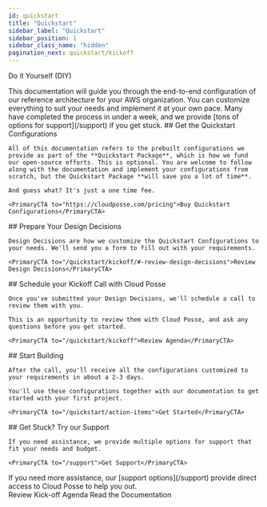 ```yaml
---
id: quickstart
title: "Quickstart"
sidebar_label: "Quickstart"
sidebar_position: 1
sidebar_class_name: "hidden"
pagination_next: quickstart/kickoff
---
```


<PillBox>Do it Yourself (DIY)</PillBox>

<Intro>
  This documentation will guide you through the end-to-end configuration of our reference architecture for your AWS organization. You can customize everything to suit your needs and implement it at your own pace. Many have completed the process in under a week, and we provide [tons of options for support](/support) if you get stuck.
</Intro>

<Steps>
  <Step>
    ## <StepNumber/> Get the Quickstart Configurations

    All of this documentation refers to the prebuilt configurations we provide as part of the **Quickstart Package**, which is how we fund our open-source efforts. This is optional. You are welcome to follow along with the documentation and implement your configurations from scratch, but the Quickstart Package **will save you a lot of time**.

    And guess what? It's just a one time fee.

    <PrimaryCTA to="https://cloudposse.com/pricing">Buy Quickstart Configurations</PrimaryCTA>
  </Step>

  <Step>
    ## <StepNumber/> Prepare Your Design Decisions

    Design Decisions are how we customize the Quickstart Configurations to your needs. We'll send you a form to fill out with your requirements.

    <PrimaryCTA to="/quickstart/kickoff/#-review-design-decisions">Review Design Decisions</PrimaryCTA>
  </Step>

  <Step>
    ## <StepNumber/> Schedule your Kickoff Call with Cloud Posse

    Once you've submitted your Design Decisions, we'll schedule a call to review them with you.

    This is an opportunity to review them with Cloud Posse, and ask any questions before you get started.

    <PrimaryCTA to="/quickstart/kickoff">Review Agenda</PrimaryCTA>
  </Step>

  <Step>
    ## <StepNumber/> Start Building

    After the call, you'll receive all the configurations customized to your requirements in about a 2-3 days.

    You'll use these configurations together with our documentation to get started with your first project.

    <PrimaryCTA to="/quickstart/action-items">Get Started</PrimaryCTA>

  </Step>

  <Step>
    ## <StepNumber/> Get Stuck? Try our Support

    If you need assistance, we provide multiple options for support that fit your needs and budget.

    <PrimaryCTA to="/support">Get Support</PrimaryCTA>

  </Step>

</Steps>

<ActionCard title="Prepare for your Kick-Off Call">
  If you need more assistance, our [support options](/support) provide direct access to Cloud Posse to help you out.
  <div>
    <PrimaryCTA to="/quickstart/kickoff">Review Kick-off Agenda</PrimaryCTA>
    <SecondaryCTA to="/layers/foundation">Read the Documentation</SecondaryCTA>
  </div>
</ActionCard>
